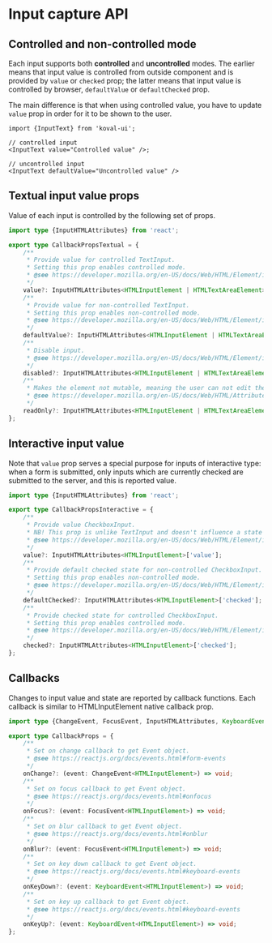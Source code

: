 # Input capture API

## Controlled and non-controlled mode

Each input supports both **controlled** and **uncontrolled** modes. The earlier means that input value is controlled from outside component and is provided by `value` or `checked` prop; the latter means that input value is controlled by browser, `defaultValue` or `defaultChecked` prop.

The main difference is that when using controlled value, you have to update `value` prop in order for it to be shown to the user.

```tsx
import {InputText} from 'koval-ui';

// controlled input
<InputText value="Controlled value" />;
```

```tsx
// uncontrolled input
<InputText defaultValue="Uncontrolled value" />
```

## Textual input value props

Value of each input is controlled by the following set of props.

```ts
import type {InputHTMLAttributes} from 'react';

export type CallbackPropsTextual = {
    /**
     * Provide value for controlled TextInput.
     * Setting this prop enables controlled mode.
     * @see https://developer.mozilla.org/en-US/docs/Web/HTML/Element/input#value
     */
    value?: InputHTMLAttributes<HTMLInputElement | HTMLTextAreaElement>['value'];
    /**
     * Provide value for non-controlled TextInput.
     * Setting this prop enables non-controlled mode.
     * @see https://developer.mozilla.org/en-US/docs/Web/HTML/Element/input#value
     */
    defaultValue?: InputHTMLAttributes<HTMLInputElement | HTMLTextAreaElement>['defaultValue'];
    /**
     * Disable input.
     * @see https://developer.mozilla.org/en-US/docs/Web/HTML/Element/input#disabled
     */
    disabled?: InputHTMLAttributes<HTMLInputElement | HTMLTextAreaElement>['disabled'];
    /**
     * Makes the element not mutable, meaning the user can not edit the control
     * @see https://developer.mozilla.org/en-US/docs/Web/HTML/Attributes/readonly
     */
    readOnly?: InputHTMLAttributes<HTMLInputElement | HTMLTextAreaElement>['readOnly'];
};
```

## Interactive input value

Note that `value` prop serves a special purpose for inputs of interactive type: when a form is submitted, only inputs which are currently checked are submitted to the server, and this is reported value.

```ts
import type {InputHTMLAttributes} from 'react';

export type CallbackPropsInteractive = {
    /**
     * Provide value CheckboxInput.
     * NB! This prop is unlike TextInput and doesn't influence a state of input! Use `checked` prop for that.
     * @see https://developer.mozilla.org/en-US/docs/Web/HTML/Element/input/checkbox#additional_attributes
     */
    value?: InputHTMLAttributes<HTMLInputElement>['value'];
    /**
     * Provide default checked state for non-controlled CheckboxInput.
     * Setting this prop enables non-controlled mode.
     * @see https://developer.mozilla.org/en-US/docs/Web/HTML/Element/input/checkbox#additional_attributes
     */
    defaultChecked?: InputHTMLAttributes<HTMLInputElement>['checked'];
    /**
     * Provide checked state for controlled CheckboxInput.
     * Setting this prop enables controlled mode.
     * @see https://developer.mozilla.org/en-US/docs/Web/HTML/Element/input/checkbox#additional_attributes
     */
    checked?: InputHTMLAttributes<HTMLInputElement>['checked'];
};
```

## Callbacks

Changes to input value and state are reported by callback functions. Each callback is similar to HTMLInputElement native callback prop.

```ts
import type {ChangeEvent, FocusEvent, InputHTMLAttributes, KeyboardEvent} from 'react';

export type CallbackProps = {
    /**
     * Set on change callback to get Event object.
     * @see https://reactjs.org/docs/events.html#form-events
     */
    onChange?: (event: ChangeEvent<HTMLInputElement>) => void;
    /**
     * Set on focus callback to get Event object.
     * @see https://reactjs.org/docs/events.html#onfocus
     */
    onFocus?: (event: FocusEvent<HTMLInputElement>) => void;
    /**
     * Set on blur callback to get Event object.
     * @see https://reactjs.org/docs/events.html#onblur
     */
    onBlur?: (event: FocusEvent<HTMLInputElement>) => void;
    /**
     * Set on key down callback to get Event object.
     * @see https://reactjs.org/docs/events.html#keyboard-events
     */
    onKeyDown?: (event: KeyboardEvent<HTMLInputElement>) => void;
    /**
     * Set on key up callback to get Event object.
     * @see https://reactjs.org/docs/events.html#keyboard-events
     */
    onKeyUp?: (event: KeyboardEvent<HTMLInputElement>) => void;
};
```

